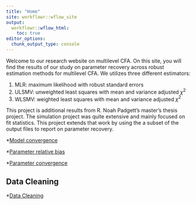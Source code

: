 ```yaml
---
title: "Home"
site: workflowr::wflow_site
output:
  workflowr::wflow_html:
    toc: true
editor_options:
  chunk_output_type: console
---
```


Welcome to our research website on multilevel CFA.
On this site, you will find the results of our study on parameter recovery across robust estimation methods for multilevel CFA.
We utilizes three different estimators:

  1. MLR: maximum likelihood with robust standard errors
  2. ULSMV: unweighted least squares with mean and variance adjusted $\chi^2$
  3. WLSMV: weighted least squares with mean and variance adjusted $\chi^2$
  
This project is additional results from R. Noah Padgett's master's thesis project. 
The simulation project was quite extensive and mainly focused on fit statistics.
This project extends that work by using the a subset of the output files to report on parameter recovery. 


*[Model convergence](ml-cfa-convergence-summary.html)

*[Parameter relative bias](ml-cfa-parameter-bias-RB.html)

*[Parameter convergence](ml-cfa-parameter-convergence.html)


## Data Cleaning

*[Data Cleaning](data-cleaning.html)
